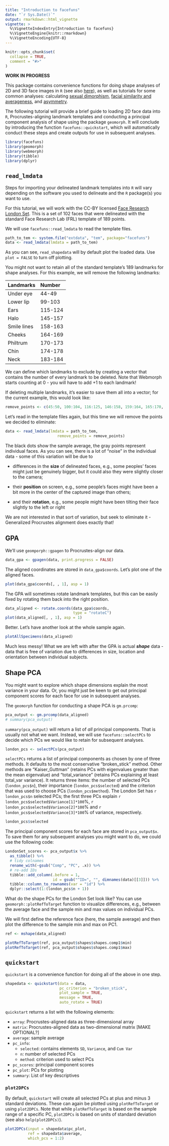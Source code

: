 ```yaml
---
title: "Introduction to facefuns"
date: "`r Sys.Date()`"
output: rmarkdown::html_vignette
vignette: >
  %\VignetteIndexEntry{Introduction to facefuns}
  %\VignetteEngine{knitr::rmarkdown}
  %\VignetteEncoding{UTF-8}
---
```


```r
knitr::opts_chunk$set(
  collapse = TRUE,
  comment = "#>"
)
```

**WORK IN PROGRESS**

This package contains convenience functions for doing shape analyses of 2D and 3D face images in `R` (see also [here](./overview.html)), as well as tutorials for some common analyses: calculating [sexual dimorphism](./calcSD.html), [facial similarity and averageness](./calcED.html), and [asymmetry](./calcAsym.html).

The following tutorial will provide a brief guide to loading 2D face data into `R`, Procrustes-aligning landmark templates and conducting a principal component analysis of shape using the package `geomorph`. It will conclude by introducing  the function `facefuns::quickstart`, which will automatically conduct these steps and create outputs for use in subsequent analyses.

```r
library(facefuns)
library(geomorph)
library(webmorph)
library(tibble)
library(dplyr)
```

## `read_lmdata`

Steps for importing your delineated landmark templates into `R` will vary depending on the software you used to delineate and the `R` package(s) you want to use.

For this tutorial, we will work with the CC-BY licensed [Face Research London Set](https://figshare.com/articles/Face_Research_Lab_London_Set/5047666). This is a set of 102 faces that were delineated with the standard Face Research Lab (FRL) template of 189 points.

We will use `facefuns::read_lmdata` to read the template files.

```r
path_to_tem <- system.file("extdata", "tem", package="facefuns")
data <- read_lmdata(lmdata = path_to_tem)
```

As you can see, `read_shapedata` will by default plot the loaded data. Use `plot = FALSE` to turn off plotting.

You might not want to retain all of the standard template's 189 landmarks for shape analyses. For this example, we will remove the following landmarks:

| Landmarks | Number | 
|:----------|:----------|
| Under eye | 44-49  |
| Lower lip | 99-103 |
| Ears      | 115-124 |
| Halo      | 145-157|
| Smile lines| 158-163|
| Cheeks    | 164-169|
| Philtrum  | 170-173|
| Chin      | 174-178|
| Neck      | 183-184|

We can define which landmarks to exclude by creating a vector that contains the number of every landmark to be deleted. Note that Webmorph starts counting at 0 - you will have to add +1 to each landmark!

If deleting multiple landmarks, it's easier to save them all into a vector; for the current example, this would look like:

```r
remove_points <- c(45:50, 100:104, 116:125, 146:158, 159:164, 165:170, 171:174, 175:179, 184:185)
```

Let's read in the template files again, but this time we will remove the points we decided to eliminate:
```r
data <- read_lmdata(lmdata = path_to_tem,
                       remove_points = remove_points)
```

The black dots show the sample average, the gray points represent individual faces. As you can see, there is a lot of "noise" in the individual data - some of this variation will be due to

* differences in the **size** of delineated faces, e.g., some peoples' faces might just be genuinely bigger, but it could also they were slightly closer to the camera;

* their **position** on screen, e.g., some people's faces might have been a bit more in the center of the captured image than others;

* and their **rotation**, e.g., some people might have been tilting their face slightly to the left or right

We are not interested in that sort of variation, but seek to eliminate it - Generalized Procrustes alignment does exactly that!

## GPA

We'll use `geomporph::gpagen` to Procrustes-align our data.

```r
data_gpa <- gpagen(data, print.progress = FALSE)
```

The aligned coordinates are stored in `data_gpa$coords`. Let's plot one of the aligned faces.

```r
plot(data_gpa$coords[, , 1], asp = 1)
```

The GPA will sometimes rotate landmark templates, but this can be easily fixed by rotating them back into the right position.

```r
data_aligned <- rotate.coords(data_gpa$coords,
                              type = "rotateC")
plot(data_aligned[, , 1], asp = 1)
```

Better. Let's have another look at the whole sample again.

```r
plotAllSpecimens(data_aligned)
```

Much less messy! What we are left with after the GPA is actual __*shape*__ data - data that is free of variation due to differences in size, location and orientation between individual subjects. 


## Shape PCA

You might want to explore which shape dimensions explain the most variance in your data. Or, you might just be keen to get out principal component scores for each face for use in subsequent analyses.

The `geomorph` function for conducting a shape PCA is `gm.prcomp`:

```r
pca_output <- gm.prcomp(data_aligned)
# summary(pca_output)
```

`summary(pca_output)` will return a list of _all_ principal components. That is usually not what we want. Instead, we will use `facefuns::selectPCs` to decide which PCs we would like to retain for subsequent analyses.

```r
london_pcs <- selectPCs(pca_output)
```

`selectPCs` returns a list of principal components as chosen by one of three methods. It defaults to the most conservative "broken_stick" method. Other methods are "Kaiser_Guttman" (retains PCs with eigenvalues greater than the mean eigenvalue) and "total_variance" (retains PCs explaining at least total_var variance). It returns three items: the number of selected PCs (`london_pcs$n`), their importance (`london_pcs$selected`) and the criterion that was used to choose PCs (`london_pcs$method`). The London Set has `r london_pcs$n` selected PCs; the first three PCs explain `r london_pcs$selected$Variance[1]*100`%, `r london_pcs$selected$Variance[2]*100`% and `r london_pcs$selected$Variance[3]*100`% of variance, respectively.

```r
london_pcs$selected
```

The principal component scores for each face are stored in `pca_output$x`. To save them for any subsequent analyses you might want to do, we could use the following code:

```r
LondonSet_scores <- pca_output$x %>%
  as_tibble() %>%
  # tidy colnames
  rename_with(~gsub("Comp", "PC", .x)) %>%
  # re-add IDs
  tibble::add_column(.before = 1,
                     id = gsub("^ID=", "", dimnames(data)[[3]])) %>%
  tibble::column_to_rownames(var = "id") %>%
  dplyr::select(1:(london_pcs$n + 1))
```

What do the shape PCs for the London Set look like? You can use `geomorph::plotRefToTarget` function to visualize differences, e.g., between the average face and the sample min and max values on individual PCs.

We will first define the reference face (here, the sample average) and then plot the difference to the sample min and max on PC1. 

```r
ref <- mshape(data_aligned)

plotRefToTarget(ref, pca_output$shapes$shapes.comp1$min)
plotRefToTarget(ref, pca_output$shapes$shapes.comp1$max)
```

## `quickstart`

`quickstart` is a convenience function for doing all of the above in one step.

```r
shapedata <- quickstart(data = data,
                        pc_criterion = "broken_stick",
                        plot_sample = TRUE,
                        message = TRUE,
                        auto_rotate = TRUE)
```

`quickstart` returns a list with the following elements:

* `array`: Procrustes-aligned data as three-dimensional array     
* `matrix`: Procrustes-aligned data as two-dimensional matrix [MAKE OPTIONAL?]     
* `average`: sample average   
* `pc_info`:
    + `selected`: contains elements `SD`, `Variance`, and `Cum Var`
    +  `n`: number of selected PCs
    +  `method`: criterion used to select PCs    
* `pc_scores`: principal component scores   
* `pc_plot`: PCs for plotting
* `summary`: List of key descriptives

### `plot2DPCs`

By default, `quickstart` will create all selected PCs at plus and minus 3 standard deviations. These can again be plotted using `plotRefToTarget` or using `plot2DPCs`. Note that while `plotRefToTarget` is based on the sample range of a specific PC, `plot2DPCs` is based on units of standard deviation (see also `help(plot2DPCs)`).

```r
plot2DPCs(input = shapedata$pc_plot,
          ref = shapedata$average,
          which_pcs = 1:2)
```
